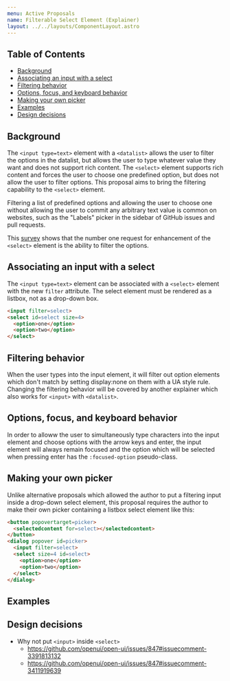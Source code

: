 ```yaml
---
menu: Active Proposals
name: Filterable Select Element (Explainer)
layout: ../../layouts/ComponentLayout.astro
---
```



## Table of Contents

<!-- START doctoc generated TOC please keep comment here to allow auto update -->
<!-- DON'T EDIT THIS SECTION, INSTEAD RE-RUN doctoc TO UPDATE -->

- [Background](#background)
- [Associating an input with a select](#associating-an-input-with-a-select)
- [Filtering behavior](#filtering-behavior)
- [Options, focus, and keyboard behavior](#options-focus-and-keyboard-behavior)
- [Making your own picker](#making-your-own-picker)
- [Examples](#examples)
- [Design decisions](#design-decisions)

<!-- END doctoc generated TOC please keep comment here to allow auto update -->

## Background

The `<input type=text>` element with a `<datalist>` allows the user to filter the options in the datalist, but allows the user to type whatever value they want and does not support rich content. The `<select>` element supports rich content and forces the user to choose one predefined option, but does not allow the user to filter options. This proposal aims to bring the filtering capability to the `<select>` element.

Filtering a list of predefined options and allowing the user to choose one without allowing the user to commit any arbitrary text value is common on websites, such as the "Labels" picker in the sidebar of GitHub issues and pull requests.

This [survey](https://www.gwhitworth.com/posts/2019/can-we-please-style-select/#:~:text=Not%20being%20able%20to%20create%20a%20good%20user%20experience%20for%20searching%20within%20the%20list) shows that the number one request for enhancement of the `<select>` element is the ability to filter the options.

## Associating an input with a select

The `<input type=text>` element can be associated with a `<select>` element with the new `filter` attribute. The select element must be rendered as a listbox, not as a drop-down box.

```html
<input filter=select>
<select id=select size=4>
  <option>one</option>
  <option>two</option>
</select>
```

## Filtering behavior

When the user types into the input element, it will filter out option elements which don't match by setting display:none on them with a UA style rule. Changing the filtering behavior will be covered by another explainer which also works for `<input>` with `<datalist>`.

## Options, focus, and keyboard behavior

In order to alloww the user to simultaneously type characters into the input element and choose options with the arrow keys and enter, the input element will always remain focused and the option which will be selected when pressing enter has the `:focused-option` pseudo-class.

## Making your own picker

Unlike alternative proposals which allowed the author to put a filtering input inside a drop-down select element, this proposal requires the author to make their own picker containing a listbox select element like this:

```html
<button popovertarget=picker>
  <selectedcontent for=select></selectedcontent>
</button>
<dialog popover id=picker>
  <input filter=select>
  <select size=4 id=select>
    <option>one</option>
    <option>two</option>
  </select>
</dialog>
```

## Examples

<!-- TODO add more examples and use code-image-container -->

## Design decisions

- Why not put `<input>` inside `<select>`
  - https://github.com/openui/open-ui/issues/847#issuecomment-3391813132
  - https://github.com/openui/open-ui/issues/847#issuecomment-3411919639
